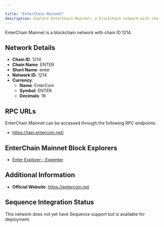 ```yaml
---

title: "EnterChain Mainnet"
description: Explore EnterChain Mainnet, a blockchain network with chain ID 1214. Learn about its native currency, EnterCoin, and how to interact with the network.
---
```




EnterChain Mainnet is a blockchain network with chain ID 1214.

## Network Details

- **Chain ID**: 1214
- **Chain Name**: ENTER
- **Short Name**: enter
- **Network ID**: 1214
- **Currency**: 
  - **Name**: EnterCoin
  - **Symbol**: ENTER
  - **Decimals**: 18

## RPC URLs

EnterChain Mainnet can be accessed through the following RPC endpoints:

- https://tapi.entercoin.net/

## EnterChain Mainnet Block Explorers

- [Enter Explorer - Expenter](https://explorer.entercoin.net)

## Additional Information

- **Official Website**: https://entercoin.net

## Sequence Integration Status

This network does not yet have Sequence support but is available for deployment.
